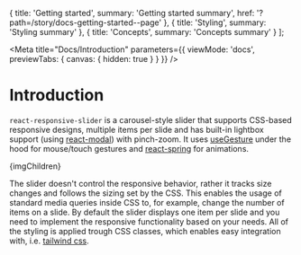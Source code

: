


  {
    title: 'Getting started',
    summary: 'Getting started summary',
    href: '?path=/story/docs-getting-started--page'
  },
  {
    title: 'Styling',
    summary: 'Styling summary'
  },
  {
    title: 'Concepts',
    summary: 'Concepts summary'
  }
];

<Meta
  title="Docs/Introduction"
  parameters={{
    viewMode: 'docs',
    previewTabs: {
      canvas: {
        hidden: true
      }
    }
  }}
/>

<Typography>

# Introduction

`react-responsive-slider` is a carousel-style slider that supports CSS-based
responsive designs, multiple items per slide and has built-in lightbox support
(using [react-modal][modal]) with pinch-zoom. It uses [useGesture][gesture]
under the hood for mouse/touch gestures and [react-spring][spring] for
animations.

[modal]: https://reactcommunity.org/react-modal/
[gesture]: https://use-gesture.netlify.app/
[spring]: https://react-spring.io/

</Typography>

<Spacer>
  <ModalHelper appRoot="#docs-root" />
  <Slider {...classNames} withLightbox>{imgChildren}</Slider>
</Spacer>

<Typography>

The slider doesn't control the responsive behavior, rather it tracks size
changes and follows the sizing set by the CSS. This enables the usage of
standard media queries inside CSS to, for example, change the number of items on
a slide. By default the slider displays one item per slide and you need to
implement the responsive functionality based on your needs. All of the styling
is applied trough CSS classes, which enables easy integration with, i.e.
[tailwind css][tw].

[tw]: https://tailwindcss.com/

<DocsSummary items={docsItems} />

</Typography>

